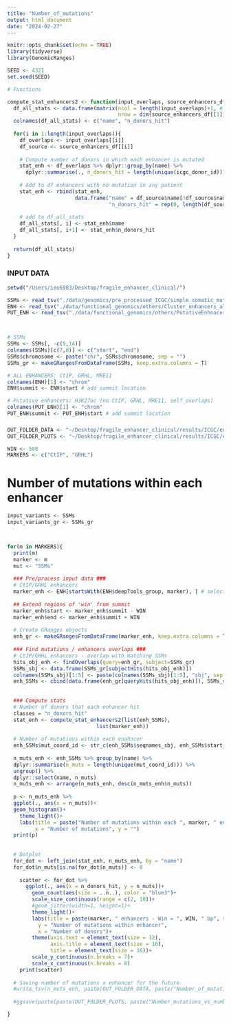 ```yaml
---
title: "Number_of_mutations"
output: html_document
date: "2024-02-27"
---
```


```r
knitr::opts_chunk$set(echo = TRUE)
library(tidyverse)
library(GenomicRanges)

SEED <- 4321
set.seed(SEED)
```


```r
# Functions 

compute_stat_enhancers2 <- function(input_overlaps, source_enhancers_df){
  df_all_stats <- data.frame(matrix(ncol = length(input_overlaps)+1, # +1 to store enh names 
                                    nrow = dim(source_enhancers_df[[1]])[1]))
  colnames(df_all_stats) <- c("name", "n_donors_hit")
  
  for(i in 1:length(input_overlaps)){
    df_overlaps <- input_overlaps[[i]]
    df_source <- source_enhancers_df[[i]]
    
    # Compute number of donors in which each enhancer is mutated
    stat_enh <- df_overlaps %>% dplyr::group_by(name) %>%
      dplyr::summarise(., n_donors_hit = length(unique(icgc_donor_id)))
    
    # Add to df enhancers with no mutation in any patient
    stat_enh <- rbind(stat_enh, 
                      data.frame("name" = df_source$name[!df_source$name %in% stat_enh$name], 
                                 "n_donors_hit" = rep(0, length(df_source$name[!df_source$name %in% stat_enh$name]))))
    
    # add to df_all_stats
    df_all_stats[, i] <- stat_enh$name
    df_all_stats[, i+1] <- stat_enh$n_donors_hit
  }
  
  return(df_all_stats)
}


```




### INPUT DATA ###
```r
setwd("/Users/ieo6983/Desktop/fragile_enhancer_clinical/")

SSMs <- read_tsv("./data/genomics/pre_processed_ICGC/simple_somatic_mutation.open.matching_calls.tsv")
ENH <- read_tsv("./data/functional_genomics/others/Cluster_enhancers_all.txt") 
PUT_ENH <- read_tsv("./data/functional_genomics/others/PutativeEnhnacers_MCF10A_hg19.filtered_GRHL_CtIP_MRE11_self.tsv") 



# SSMs 
SSMs <- SSMs[, -c(9,14)]
colnames(SSMs)[c(7,8)] <- c("start", "end") 
SSMs$chromosome <- paste("chr", SSMs$chromosome, sep = "")
SSMs_gr <- makeGRangesFromDataFrame(SSMs, keep.extra.columns = T)

# ALL ENHANCERS: CtIP, GRHL, MRE11
colnames(ENH)[1] <- "chrom" 
ENH$summit <- ENH$start # add summit location

# Putative enhancers: H3K27ac (no CtIP, GRHL, MRE11, self_overlaps)
colnames(PUT_ENH)[1] <- "chrom" 
PUT_ENH$summit <- PUT_ENH$start # add summit location


```



### 
```r
OUT_FOLDER_DATA <- "~/Desktop/fragile_enhancer_clinical/results/ICGC/enhancers_SSMs_overlaps/data/"
OUT_FOLDER_PLOTS <- "~/Desktop/fragile_enhancer_clinical/results/ICGC/enhancers_SSMs_overlaps/plots/"

WIN <- 500
MARKERS <- c("CtIP", "GRHL") 

```



# Number of mutations within each enhancer
```r
input_variants <- SSMs
input_variants_gr <- SSMs_gr



for(m in MARKERS){
  print(m)
  marker <- m
  mut <- "SSMs"
  
  ### Pre/process input data ###
  # CtIP/GRHL enhancers
  marker_enh <- ENH[startsWith(ENH$deepTools_group, marker), ] # select enhancer with 'marker'
  
  ## Extend regions of 'win' from summit
  marker_enh$start <- marker_enh$summit - WIN
  marker_enh$end <- marker_enh$summit + WIN
  
  # Create GRanges objects 
  enh_gr <- makeGRangesFromDataFrame(marker_enh, keep.extra.columns = T)
  
  ### Find mutations / enhancers overlaps ###
  # CtIP/GRHL enhancers - overlap with matching SSMs 
  hits_obj_enh <- findOverlaps(query=enh_gr, subject=SSMs_gr)
  SSMs_sbj <- data.frame(SSMs_gr[subjectHits(hits_obj_enh)])
  colnames(SSMs_sbj)[1:5] <- paste(colnames(SSMs_sbj)[1:5], "sbj", sep = "_")
  enh_SSMs <- cbind(data.frame(enh_gr[queryHits(hits_obj_enh)]), SSMs_sbj)
  
  
  ### Compute stats
  # Number of donors that each enhancer hit
  classes = "n_donors_hit"
  stat_enh <- compute_stat_enhancers2(list(enh_SSMs), 
                             list(marker_enh))
  
  # Number of mutations within each enahncer
  enh_SSMs$mut_coord_id <- str_c(enh_SSMs$seqnames_sbj, enh_SSMs$start_sbj, enh_SSMs$end_sbj, sep = "_")
  
  n_muts_enh <- enh_SSMs %>% group_by(name) %>% 
  dplyr::summarise(n_muts = length(unique(mut_coord_id))) %>%
  ungroup() %>%
  dplyr::select(name, n_muts) 
  n_muts_enh <- arrange(n_muts_enh, desc(n_muts_enh$n_muts))
  
  p <- n_muts_enh %>%
  ggplot(., aes(x = n_muts))+
  geom_histogram()+
    theme_light()+
    labs(title = paste("Number of mutations within each ", marker, " enhancer", sep =""), 
         x = "Number of mutations", y = "")
  print(p)
 
  
  # Dotplot
  for_dot <- left_join(stat_enh, n_muts_enh, by = "name")
  for_dot$n_muts[is.na(for_dot$n_muts)] <- 0
  
    scatter <- for_dot %>% 
      ggplot(., aes(x = n_donors_hit, y = n_muts))+
        geom_count(aes(size = ..n..), color = "blue3")+
        scale_size_continuous(range = c(2, 10))+
        #geom_jitter(width=1, height=1)+
        theme_light()+
        labs(title = paste(marker, " enhancers - Win = ", WIN, " bp", sep = ""),
          y = "Number of mutations within enhancer", 
          x = "Number of donors")+
        theme(axis.text = element_text(size = 12),
              axis.title = element_text(size = 16),
              title = element_text(size = 16))+
        scale_y_continuous(n.breaks = 7)+
        scale_x_continuous(n.breaks = 8)
    print(scatter)
  
  # Saving number of mutations x enhancer for the future
  #write_tsv(n_muts_enh, paste(OUT_FOLDER_DATA, paste("Number_of_mutations_x_enhancer", marker, mut, sep="_"), sep =""))
  
  #ggsave(paste(paste(OUT_FOLDER_PLOTS, paste("Number_mutations_vs_number_donors", marker, mut, sep ="_"), sep = ""), ".png", sep = ""), plot = scatter, device = "png", width = 10, height = 7)

}

```


